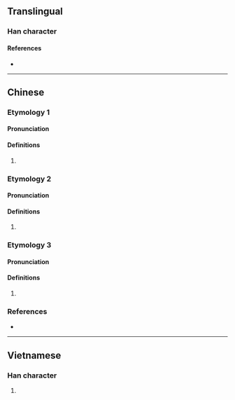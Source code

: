 {{character info}}
==Translingual==

===Han character===
{{Han char|rn=64|rad=手|as=06|sn=9|four=51040|canj=QSJ|ids=⿰扌耳}}

====References====
* {{Han ref|kx=0431.090|dkj=12066|hdz=31867.010|uh=6315|ud=25365|bh=CEE4|bd=52964}}

----

==Chinese==

===Etymology 1===
{{zh-forms}}

====Pronunciation====
{{zh-pron
|m=dié
|c=dip6
|cat=
}}

====Definitions====
{{zh-hanzi}}

# {{rfdef|zh}}

===Etymology 2===
{{zh-forms}}

====Pronunciation====
{{zh-pron
|m=shè
|c=zip3
|cat=
}}

====Definitions====
{{zh-hanzi}}

# {{rfdef|zh}}

===Etymology 3===
{{zh-forms|alt=擲,幌}}

====Pronunciation====
{{zh-pron
|mn=hìⁿ
|cat=v
}}

====Definitions====
{{zh-hanzi}}

# {{rfdef|zh}}

===References===
* {{R:yue:mfccd}}

----

==Vietnamese==

===Han character===
{{vi-hantu|[[nhẹ]], [[nhĩ]]|rs=手06}}

# {{rfdef|vi|sort=手06}}